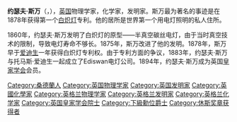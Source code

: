 {{Infobox scientist
|name         = 约瑟夫·斯万
|image        = Joseph_Wilson_Swan.jpg
|image_size   = 200px
|caption      = 约瑟夫·斯万照片, 1900年
| birth_name  =  Joseph Wilson Swan
| birth_date  = {{Birth date|1828|10|31|df=yes}}
| birth_place =  {{ENG}}[[桑德兰|桑德兰]]
| death_date  = {{Death date and age|1914|5|27|1828|10|31|df=y}}
| death_place =  {{ENG}}[[萨里郡|萨里郡]]{{Link-en|沃灵厄姆|Warlingham}}
|nationality  = [[英国|英国]]
|field        = [[物理学|物理学]]<br/>[[化学|化学]]
|known_for    = [[白炽灯|白炽灯]]<br/>摄影冲晒过程
|awards       = [[休斯奖章|休斯奖章]] <small>(1904)</small><br>[[Albert_Medal_(Royal_Society_of_Arts)|Albert Medal]] {{small|(1906)}}
}}
'''约瑟夫·斯万'''（{{lang-en|'''Joseph Wilson Swan'''}}，{{bd|1828年|10月31日|1914年|5月27日|catIdx=S}}），[[英国|英国]]物理学家，化学家，发明家。斯万最为著名的事迹是在1878年获得第一个[[白炽灯|白炽灯]]专利。他的居所是世界第一个用电灯照明的私人住所。

1860年，约瑟夫·斯万发明了白炽灯的原型——半真空碳丝电灯，由于当时真空技术的限制，导致电灯寿命不够长。1875年，斯万改进了他的发明。1878年，斯万早于[[托马斯·爱迪生|爱迪生]]一年获得白炽灯专利权。由于专利方面的争议，1883年，约瑟夫·斯万与托马斯·爱迪生一起成立了Ediswan电灯公司。1894年，约瑟夫·斯万成为英国[[皇家学会|皇家学会]]会员。

{{休斯奖章获得者}}
{{Authority control}}
{{DEFAULTSORT:Swan, Joseph}}
[[Category:桑德蘭人|Category:桑德蘭人]]
[[Category:英国物理学家|Category:英国物理学家]]
[[Category:英国发明家|Category:英国发明家]]
[[Category:英國化學家|Category:英國化學家]]
[[Category:英格兰物理学家|Category:英格兰物理学家]]
[[Category:英格兰发明家|Category:英格兰发明家]]
[[Category:英格兰化学家|Category:英格兰化学家]]
[[Category:英国皇家学会院士|Category:英国皇家学会院士]]
[[Category:下級勳位爵士|Category:下級勳位爵士]]
[[Category:休斯奖章获得者|Category:休斯奖章获得者]]